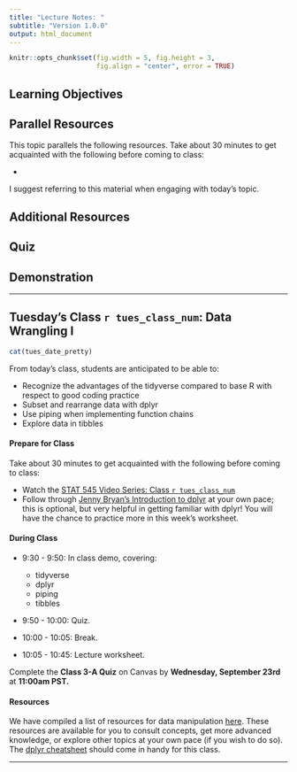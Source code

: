 ```yaml
---
title: "Lecture Notes: "
subtitle: "Version 1.0.0"
output: html_document
---
```


```r
knitr::opts_chunk$set(fig.width = 5, fig.height = 3, 
                      fig.align = "center", error = TRUE)
```


## Learning Objectives


## Parallel Resources

This topic parallels the following resources. Take about 30 minutes to get acquainted with the following before coming to class:

- 

I suggest referring to this material when engaging with today's topic.

## Additional Resources



## Quiz



## Demonstration


----- 

<!-- ******TUESDAY'S CLASS****** -->

## Tuesday's Class `r tues_class_num`: Data Wrangling I

```r
cat(tues_date_pretty)
```

From today's class, students are anticipated to be able to:

+ Recognize the advantages of the tidyverse compared to base R with respect to good coding practice
+ Subset and rearrange data with dplyr
+ Use piping when implementing function chains
+ Explore data in tibbles

#### Prepare for Class

Take about 30 minutes to get acquainted with the following before coming to class:

- Watch the [STAT 545 Video Series: Class `r tues_class_num`](https://youtu.be/Gms3zSPqCk8)
- Follow through [Jenny Bryan's Introduction to dplyr](https://stat545.com/dplyr-intro.html) at your own pace; this is optional, but very helpful in getting familiar with dplyr! You will have the chance to practice more in this week's worksheet.

#### During Class

+ 9:30 - 9:50: In class demo, covering:
  + tidyverse
  + dplyr
  + piping
  + tibbles 
  
+ 9:50 - 10:00: Quiz.

+ 10:00 - 10:05: Break.

+ 10:05 - 10:45: Lecture worksheet.

Complete the **Class 3-A Quiz** on Canvas by **Wednesday, September 23rd** at **11:00am PST.**

#### Resources

We have compiled a list of resources for data manipulation [here](https://stat545.stat.ubc.ca/resources/r-data-manipulation/). These resources are available for you to consult concepts, get more advanced knowledge, or explore other topics at your own pace (if you wish to do so). The [dplyr cheatsheet](http://gauss.inf.um.es/tabular/www/data-transformation.pdf) should come in handy for this class.

-----